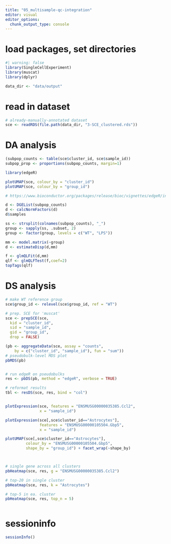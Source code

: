 ```yaml
---
title: "05_multisample-qc-integration"
editor: visual
editor_options: 
  chunk_output_type: console
---
```


# load packages, set directories

```r
#| warning: false
library(SingleCellExperiment)
library(muscat)
library(dplyr)

data_dir <- "data/output"
```

# read in dataset

```r
# already-manually-annotated dataset
sce <- readRDS(file.path(data_dir, "3-SCE_clustered.rds"))
```

# DA analysis

```r
(subpop_counts <- table(sce$cluster_id, sce$sample_id))
subpop_prop <- proportions(subpop_counts, margin=1)

library(edgeR)

plotUMAP(sce, colour_by = "cluster_id")
plotUMAP(sce, colour_by = "group_id")

# https://www.bioconductor.org/packages/release/bioc/vignettes/edgeR/inst/doc/edgeRUsersGuide.pdf

d <- DGEList(subpop_counts)
d <- calcNormFactors(d)
d$samples

ss <- strsplit(colnames(subpop_counts), "_")
group <- sapply(ss, .subset, 2)
group <- factor(group, levels = c("WT", "LPS"))

mm <- model.matrix(~group)
d <- estimateDisp(d,mm)

f <- glmQLFit(d,mm)
qlf <- glmQLFTest(f,coef=2)
topTags(qlf)

```


# DS analysis

```r
# make WT reference group
sce$group_id <- relevel(sce$group_id, ref = "WT")

# prep. SCE for 'muscat'
sce <- prepSCE(sce,
  kid = "cluster_id",
  sid = "sample_id",
  gid = "group_id",
  drop = FALSE)

(pb <- aggregateData(sce, assay = "counts", 
    by = c("cluster_id", "sample_id"), fun = "sum"))
# pseudobulk-level MDS plot
pbMDS(pb)


# run edgeR on pseudobulks
res <- pbDS(pb, method = "edgeR", verbose = TRUE)

# reformat results
tbl <- resDS(sce, res, bind = "col")


plotExpression(sce, features = "ENSMUSG00000035385.Ccl2", 
               x = "sample_id")

plotExpression(sce[,sce$cluster_id=="Astrocytes"], 
               features = "ENSMUSG00000105504.Gbp5", 
               x = "sample_id")

plotUMAP(sce[,sce$cluster_id=="Astrocytes"],
         colour_by = "ENSMUSG00000105504.Gbp5",
         shape_by = "group_id") + facet_wrap(~shape_by)



# single gene across all clusters
pbHeatmap(sce, res, g = "ENSMUSG00000035385.Ccl2")

# top-20 in single cluster
pbHeatmap(sce, res, k = "Astrocytes")

# top-5 in ea. cluster
pbHeatmap(sce, res, top_n = 5)



```


# sessioninfo

```r
sessionInfo()
```
